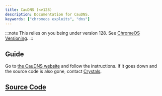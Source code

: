 ```yaml
---
title: CauDNS (<v128)
description: Documentation for CauDNS.
keywords: ["chromeos exploits", "dns"]
---
```


:::note
This relies on you being under version 128. See [ChromeOS Versioning](/kajigs/crosver).
:::

## Guide

Go to [the CauDNS website](https://caudns.vercel.app/) and follow the instructions. If it goes down and the source code is also gone, contact [Crystals](https://omada.cafe/contact/crystals/).

## [Source Code](https://github.com/dragon731012/cauDNS)
